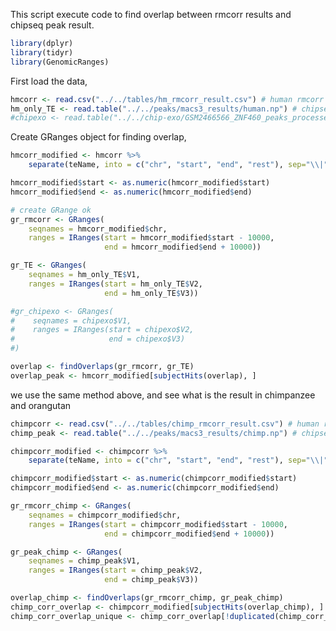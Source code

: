 This script execute code to find overlap between rmcorr results and chipseq peak result.

```r
library(dplyr)
library(tidyr)
library(GenomicRanges)
```

First load the data,

```r
hmcorr <- read.csv("../../tables/hm_rmcorr_result.csv") # human rmcorr result
hm_only_TE <- read.table("../../peaks/macs3_results/human.np") # chipseq result
#chipexo <- read.table("../../chip-exo/GSM2466566_ZNF460_peaks_processed_score_signal_exo.bed")
```

Create GRanges object for finding overlap,
```r
hmcorr_modified <- hmcorr %>%
    separate(teName, into = c("chr", "start", "end", "rest"), sep="\\|", remove = FALSE)

hmcorr_modified$start <- as.numeric(hmcorr_modified$start)
hmcorr_modified$end <- as.numeric(hmcorr_modified$end)

# create GRange ok
gr_rmcorr <- GRanges(
    seqnames = hmcorr_modified$chr,
    ranges = IRanges(start = hmcorr_modified$start - 10000,
                     end = hmcorr_modified$end + 10000))

gr_TE <- GRanges(
    seqnames = hm_only_TE$V1,
    ranges = IRanges(start = hm_only_TE$V2,
                     end = hm_only_TE$V3))

#gr_chipexo <- GRanges(
#    seqnames = chipexo$V1,
#    ranges = IRanges(start = chipexo$V2, 
#                     end = chipexo$V3)
#)

overlap <- findOverlaps(gr_rmcorr, gr_TE)
overlap_peak <- hmcorr_modified[subjectHits(overlap), ]
```

we use the same method above, and see what is the result in chimpanzee and orangutan
```r
chimpcorr <- read.csv("../../tables/chimp_rmcorr_result.csv") # human rmcorr result
chimp_peak <- read.table("../../peaks/macs3_results/chimp.np") # chipseq result

chimpcorr_modified <- chimpcorr %>%
    separate(teName, into = c("chr", "start", "end", "rest"), sep="\\|", remove = FALSE)

chimpcorr_modified$start <- as.numeric(chimpcorr_modified$start)
chimpcorr_modified$end <- as.numeric(chimpcorr_modified$end)

gr_rmcorr_chimp <- GRanges(
    seqnames = chimpcorr_modified$chr,
    ranges = IRanges(start = chimpcorr_modified$start - 10000,
                     end = chimpcorr_modified$end + 10000))

gr_peak_chimp <- GRanges(
    seqnames = chimp_peak$V1,
    ranges = IRanges(start = chimp_peak$V2,
                     end = chimp_peak$V3))

overlap_chimp <- findOverlaps(gr_rmcorr_chimp, gr_peak_chimp)
chimp_corr_overlap <- chimpcorr_modified[subjectHits(overlap_chimp), ]
chimp_corr_overlap_unique <- chimp_corr_overlap[!duplicated(chimp_corr_overlap$X), ] #246
```

